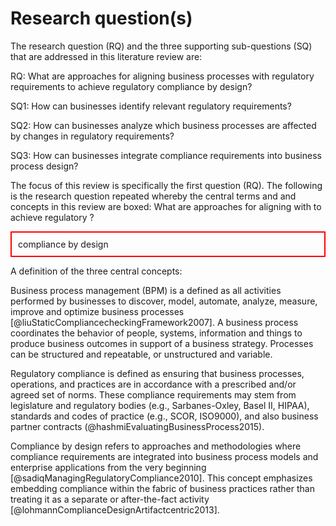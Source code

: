 # Research question(s) {#sec-research-questions}

The research question (RQ) and the three supporting sub-questions (SQ) that are addressed in this literature review are:

RQ: What are approaches for aligning business processes with regulatory requirements to achieve regulatory compliance by design?

SQ1: How can businesses identify relevant regulatory requirements? 

SQ2: How can businesses analyze which business processes are affected by changes in regulatory requirements?  

SQ3: How can businesses integrate compliance requirements into business process design?  

<!--
SQ-4: How can businesses ensure compliance throughout the lifecycle of the impacted business processes? Comment: taken out as answering this sub-question does not help answering the main research question.
-->

The focus of this review is specifically the first question (RQ). The following is the research question repeated whereby the central terms and and concepts in this review are boxed: What are approaches for aligning \fbox{business processes} with \fbox{regulatory requirements} to achieve regulatory \fbox{compliance by design}?

<p style="padding: 10px; border: 2px solid red;">compliance by design</p>
  
A definition of the three central concepts:

Business process management (BPM) is a defined as all activities performed by businesses to discover, model, automate, analyze, measure, improve and optimize business processes [@liuStaticCompliancecheckingFramework2007]. A business process coordinates the behavior of people, systems, information and things to produce business outcomes in support of a business strategy. Processes can be structured and repeatable, or unstructured and variable.

Regulatory compliance is defined as ensuring that business processes, operations, and practices are in accordance with a prescribed and/or agreed set of norms. These compliance requirements may stem from legislature and regulatory bodies (e.g., Sarbanes-Oxley, Basel II, HIPAA), standards and codes of practice (e.g., SCOR, ISO9000), and also business partner contracts (@hashmiEvaluatingBusinessProcess2015).

Compliance by design refers to approaches and methodologies where compliance requirements are integrated into business process models and enterprise applications from the very beginning [@sadiqManagingRegulatoryCompliance2010]. This concept emphasizes embedding compliance within the fabric of business practices rather than treating it as a separate or after-the-fact activity [@lohmannComplianceDesignArtifactcentric2013].

